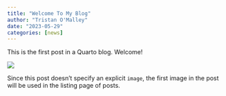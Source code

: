 ```yaml
---
title: "Welcome To My Blog"
author: "Tristan O'Malley"
date: "2023-05-29"
categories: [news]
---
```


This is the first post in a Quarto blog. Welcome!

![](thumbnail.jpg)

Since this post doesn't specify an explicit `image`, the first image in the post will be used in the listing page of posts.
